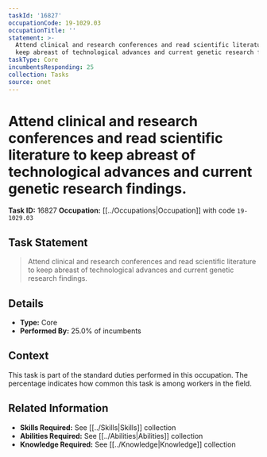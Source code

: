 ```yaml
---
taskId: '16827'
occupationCode: 19-1029.03
occupationTitle: ''
statement: >-
  Attend clinical and research conferences and read scientific literature to
  keep abreast of technological advances and current genetic research findings.
taskType: Core
incumbentsResponding: 25
collection: Tasks
source: onet
---
```

# Attend clinical and research conferences and read scientific literature to keep abreast of technological advances and current genetic research findings.

**Task ID:** 16827
**Occupation:** [[../Occupations|Occupation]] with code `19-1029.03`

## Task Statement

> Attend clinical and research conferences and read scientific literature to keep abreast of technological advances and current genetic research findings.

## Details

- **Type:** Core
- **Performed By:** 25.0% of incumbents

## Context

This task is part of the standard duties performed in this occupation. The percentage indicates how common this task is among workers in the field.

## Related Information

- **Skills Required:** See [[../Skills|Skills]] collection
- **Abilities Required:** See [[../Abilities|Abilities]] collection
- **Knowledge Required:** See [[../Knowledge|Knowledge]] collection
